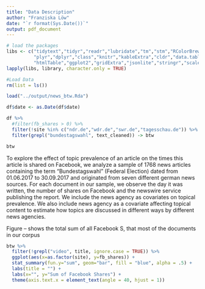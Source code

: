 ```yaml
---
title: "Data Description"
author: "Franziska Löw"
date: "`r format(Sys.Date())`"
output: pdf_document
---
```


```r
# load the packages
libs <- c("tidytext","tidyr","readr","lubridate","tm","stm","RColorBrewer","topicmodels",
          "plyr","dplyr","class","knitr","kableExtra","cldr","data.table",
          "htmlTable","ggplot2","gridExtra","jsonlite","stringr","scales","rjson")
lapply(libs, library, character.only = TRUE)
```

```r
#Load Data
rm(list = ls())

load("../output/news_btw.Rda")

df$date <- as.Date(df$date)
```

```r
df %>%
  #filter(fb_shares > 0) %>%
  filter(!site %in% c("ndr.de","wdr.de","swr.de","tagesschau.de")) %>%
  filter(grepl("bundestagswahl", text_cleaned)) -> btw

btw 
```

To explore the effect of topic prevalence of an article on the times this article is shared on Facebook, we analyze a sample of 1768 news articles containing the term "Bundestagswahl" (Federal Election) dated from 01.06.2017 to 30.09.2017\footnote{German federal elections took place on 24th of September 2017.} and originated from seven different german news sources.\footnote{Bild.de, Focus.de, Handelsblatt.com, Spiegel.de, Stern.de, Tagesschau.de, Welt.de, Zeit.de} For each document in our sample, we observe the day it was written, the number of shares on Facebook and the newswire service publishing the report. We include the news agency as covariates on topical prevalence. We also include news agency as a covariate affecting topical content to estimate how topics are discussed in different ways by different news agencies.

Figure -- shows the total sum of all Facebook S, that most of the documents in our corpus 

```r
btw %>%
  filter(!grepl("video", title, ignore.case = TRUE)) %>%
  ggplot(aes(x=as.factor(site), y=fb_shares)) +
  stat_summary(fun.y="sum", geom="bar", fill = "blue", alpha = .5) +
  labs(title = "") +
  labs(x="", y="Sum of Facebook Shares") +
  theme(axis.text.x = element_text(angle = 40, hjust = 1))
```

